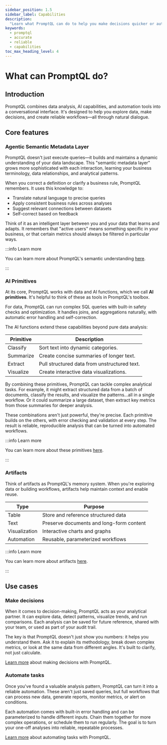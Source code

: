 ```yaml
---
sidebar_position: 1.5
sidebar_label: Capabilities
description:
  "Learn what PromptQL can do to help you make decisions quicker or automate tasks with relability and accuracy."
keywords:
  - promptql
  - accurate
  - reliable
  - capabilities
toc_max_heading_level: 4
---
```



# What can PromptQL do?

## Introduction

PromptQL combines data analysis, AI capabilities, and automation tools into a conversational interface. It's designed to
help you explore data, make decisions, and create reliable workflows—all through natural dialogue.

## Core features

### Agentic Semantic Metadata Layer

PromptQL doesn't just execute queries—it builds and maintains a dynamic understanding of your data landscape. This
"semantic metadata layer" grows more sophisticated with each interaction, learning your business terminology, data
relationships, and analytical patterns.

When you correct a definition or clarify a business rule, PromptQL remembers. It uses this knowledge to:

- Translate natural language to precise queries
- Apply consistent business rules across analyses
- Suggest relevant connections between datasets
- Self-correct based on feedback

Think of it as an intelligent layer between you and your data that learns and adapts. It remembers that "active users"
means something specific in your business, or that certain metrics should always be filtered in particular ways.

:::info Learn more

You can learn more about PromptQL's semantic understanding [here](/data-modeling/index.mdx).

:::

### AI Primitives

At its core, PromptQL works with data and AI functions, which we call **AI primitives**. It's helpful to think of these
as tools in PromptQL's toolbox.

For data, PromptQL can run complex SQL queries with built-in safety checks and optimization. It handles joins, and
aggregations naturally, with automatic error handling and self-correction.

The AI functions extend these capabilities beyond pure data analysis:

| Primitive | Description                                  |
| --------- | -------------------------------------------- |
| Classify  | Sort text into dynamic categories.           |
| Summarize | Create concise summaries of longer text.     |
| Extract   | Pull structured data from unstructured text. |
| Visualize | Create interactive data visualizations.      |

By combining these primitives, PromptQL can tackle complex analytical tasks. For example, it might extract structured
data from a batch of documents, classify the results, and visualize the patterns...all in a single workflow. Or it could
summarize a large dataset, then extract key metrics from those summaries for deeper analysis.

These combinations aren't just powerful, they're precise. Each primitive builds on the others, with error checking and
validation at every step. The result is reliable, reproducible analysis that can be turned into automated workflows.

:::info Learn more

You can learn more about these primitives [here](/promptql-apis/execute-program-api.mdx#introduction).

:::

### Artifacts

Think of artifacts as PromptQL's memory system. When you're exploring data or building workflows, artifacts help
maintain context and enable reuse.

| Type          | Purpose                                  |
| ------------- | ---------------------------------------- |
| Table         | Store and reference structured data      |
| Text          | Preserve documents and long-form content |
| Visualization | Interactive charts and graphs            |
| Automation    | Reusable, parameterized workflows        |

:::info Learn more

You can learn more about artifacts [here](/promptql-playground/artifacts.mdx).

:::

## Use cases

### Make decisions

When it comes to decision-making, PromptQL acts as your analytical partner. It can explore data, detect patterns,
visualize trends, and run comparisons. Each analysis can be saved for future reference, shared with your team, or used
as part of your audit trail.

The key is that PromptQL doesn't just show you numbers: it helps you understand them. Ask it to explain its methodology,
break down complex metrics, or look at the same data from different angles. It's built to clarify, not just calculate.

[Learn more](/decision-making.mdx) about making decisions with PromptQL.

### Automate tasks

Once you've found a valuable analysis pattern, PromptQL can turn it into a reliable automation. These aren't just saved
queries, but full workflows that can process new data, generate reports, monitor metrics, or alert on conditions.

Each automation comes with built-in error handling and can be parameterized to handle different inputs. Chain them
together for more complex operations, or schedule them to run regularly. The goal is to turn your one-off analyses into
reliable, repeatable processes.

[Learn more](/automation.mdx) about automating tasks with PromptQL.

